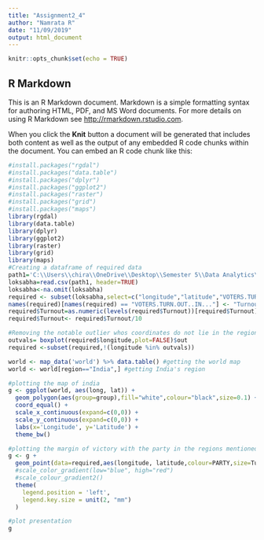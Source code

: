 ---
title: "Assignment2_4"
author: "Namrata R"
date: "11/09/2019"
output: html_document
---

```{r setup, include=FALSE}
knitr::opts_chunk$set(echo = TRUE)
```

## R Markdown

This is an R Markdown document. Markdown is a simple formatting syntax for authoring HTML, PDF, and MS Word documents. For more details on using R Markdown see <http://rmarkdown.rstudio.com>.

When you click the **Knit** button a document will be generated that includes both content as well as the output of any embedded R code chunks within the document. You can embed an R code chunk like this:

```{r}
#install.packages("rgdal")
#install.packages("data.table")
#install.packages("dplyr")
#install.packages("ggplot2")
#install.packages("raster")
#install.packages("grid")
#install.packages("maps")
library(rgdal)
library(data.table)
library(dplyr)
library(ggplot2)
library(raster)
library(grid)
library(maps)
#Creating a dataframe of required data
path1='C:\\Users\\chira\\OneDrive\\Desktop\\Semester 5\\Data Analytics\\Assignment 2\\DA19_A2_Datasets\\dataset\\Lok Sabha-2014 data.csv'
loksabha=read.csv(path1, header=TRUE)
loksabha<-na.omit(loksabha)
required <- subset(loksabha,select=c("longitude","latitude","VOTERS.TURN.OUT..IN...","Number.of.voters","MARGIN","PARTY","CONSTITUENCY"))
names(required)[names(required) == "VOTERS.TURN.OUT..IN..."] <- "Turnout"
required$Turnout=as.numeric(levels(required$Turnout))[required$Turnout]
required$Turnout<- required$Turnout/10
```


```{r fig.height = 8}
#Removing the notable outlier whos coordinates do not lie in the region of elections. outlier was removed and not replaced as each constituency has a specific value and the value cannot be written along with the value of the outlier
outvals= boxplot(required$longitude,plot=FALSE)$out
required <-subset(required,!(longitude %in% outvals))

world <- map_data('world') %>% data.table() #getting the world map
world <- world[region=="India",] #getting India's region

#plotting the map of india
g <- ggplot(world, aes(long, lat)) + 
  geom_polygon(aes(group=group),fill="white",colour="black",size=0.1) +
  coord_equal() + 
  scale_x_continuous(expand=c(0,0)) + 
  scale_y_continuous(expand=c(0,0)) +
  labs(x='Longitude', y='Latitude') +
  theme_bw()

#plotting the margin of victory with the party in the regions mentioned
g <- g + 
  geom_point(data=required,aes(longitude, latitude,colour=PARTY,size=Turnout, alpha=MARGIN))+
  #scale_color_gradient(low="blue", high="red")
  #scale_colour_gradient2()
  theme(
    legend.position = 'left',
    legend.key.size = unit(2, "mm")
  ) 

#plot presentation
g
```
